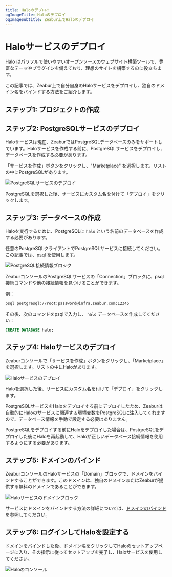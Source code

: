```yaml
---
title: Haloのデプロイ
ogImageTitle: Haloのデプロイ
ogImageSubtitle: Zeabur上でHaloのデプロイ
---
```



# Haloサービスのデプロイ

[Halo](https://halo.run/) はパワフルで使いやすいオープンソースのウェブサイト構築ツールで、豊富なテーマやプラグインを備えており、理想のサイトを構築するのに役立ちます。

この記事では、Zeabur上で自分自身のHaloサービスをデプロイし、独自のドメイン名をバインドする方法をご紹介します。

## ステップ1: プロジェクトの作成

<CreateProject />

## ステップ2: PostgreSQLサービスのデプロイ

Haloサービスは現在、ZeaburではPostgreSQLデータベースのみをサポートしています。Haloサービスを作成する前に、PostgreSQLサービスをデプロイし、データベースを作成する必要があります。

「サービスを作成」ボタンをクリックし、"Marketplace" を選択します。リストの中にPostgreSQLがあります。

![PostgreSQLサービスのデプロイ](/marketplace/halo/deploy-postgresql.ja-JP.png)

PostgreSQLを選択した後、サービスにカスタム名を付けて「デプロイ」をクリックします。

## ステップ3: データベースの作成

Haloを実行するために、PostgreSQLに `halo` という名前のデータベースを作成する必要があります。

任意のPostgreSQLクライアントでPostgreSQLサービスに接続してください。この記事では、[psql](https://www.postgresql.org/docs/9.1/app-psql.html) を使用します。

![PostgreSQL接続情報ブロック](/marketplace/halo/postgre-connect.ja-JP.png)

ZeaburコンソールのPostgreSQLサービスの「Connection」ブロックに、psql接続コマンドや他の接続情報を見つけることができます。

例：

```bash
psql postgresql://root:password@infra.zeabur.com:12345
```

その後、次のコマンドをpsqlで入力し、 `halo` データベースを作成してください：

```sql
CREATE DATABASE halo;
```

## ステップ4: Haloサービスのデプロイ

Zeaburコンソールで「サービスを作成」ボタンをクリックし、「Marketplace」を選択します。リストの中にHaloがあります。

![Haloサービスのデプロイ](/marketplace/halo/deploy-halo.ja-JP.png)

Haloを選択した後、サービスにカスタム名を付けて「デプロイ」をクリックします。

<Callout>
PostgreSQLサービスをHaloをデプロイする前にデプロイしたため、Zeaburは自動的にHaloのサービスに関連する環境変数をPostgreSQLに注入してくれますので、データベース情報を手動で設定する必要はありません。

PostgreSQLをデプロイする前にHaloをデプロイした場合は、PostgreSQLをデプロイした後にHaloを再起動して、Haloが正しいデータベース接続情報を使用するようにする必要があります。

</Callout>

## ステップ5: ドメインのバインド

ZeaburコンソールのHaloサービスの「Domain」ブロックで、ドメインをバインドすることができます。このドメインは、独自のドメインまたはZeaburが提供する無料のドメインであることができます。

![Haloサービスのドメインブロック](/marketplace/halo/halo-domain.ja-JP.png)

サービスにドメインをバインドする方法の詳細については、[ドメインのバインド](../deploy/domain-binding) を参照してください。

## ステップ6: ログインしてHaloを設定する

ドメインをバインドした後、ドメイン名をクリックしてHaloのセットアップページに入り、その指示に従ってセットアップを完了し、Haloサービスを使用してください。

![Haloのコンソール](/marketplace/halo/halo-console.ja-JP.png)